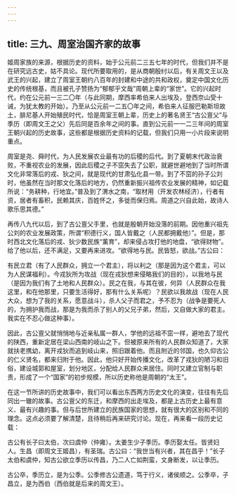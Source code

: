 ```yaml
---
---
---
```

title: 三九、周室治国齐家的故事
---




姬周家族的来源，根据历史的资料，始于公元前二三五七年的时代，但我们并不是在研究远古史，姑不具论。现代所要取用的，是从商朝殷纣以后，有关周文王以及武王的兴起，建立了周室王朝约八百年的封建和中途的共和政权，奠定中国文化历史的传统根基，而且被孔子赞扬为“郁郁乎文哉”周朝上辈的“家世”。它的兴起时代，约在公元前一三二〇年（与此同期，摩西率希伯来人出埃及，登西奈山受十诫，为犹太教的开始）。乃至从公元前一二五〇年之间，希伯来人征服巴勒斯坦故土，腓尼基人开始殖民时代，恰是周室王朝上辈，历史上的著名贤王“古公亶父”与季历（即周文王之父）先后同是百余年之间的事。直到公元前一一二三年间的周室王朝兴起的历史故事，这些都是根据历史资料的记载，但我们只用一小片段来说明重点。

周室是尧、舜时代，为人民发展农业最有功的后稷的后代。到了夏朝末代政治衰败，不重视农业的发展，因此后稷之子不窋失去了公职，就避世避地到了当时所谓文化非常落后的戎、狄之间，就是现代的甘肃弘化县一带。到了不窋的孙子公刘时，他虽然在当时那文化落后的地方，仍然重新振兴祖传农业发展的精神，如记载所说：“务耕种，行地宜。”普及到了渭水之南，“取材用（开发农林经济），行者有资，居者有畜积，民赖其庆，百姓怀之，多徙而保归焉。周道之兴自此始，故诗人歌乐思其德。”

再传八九代以后，到了古公亶父手里，也就是殷朝开始没落的前期。因他重兴祖先公刘的农业发展政策，所谓“积德行义，国人皆戴之（人民都拥戴他）”。但是，那时西北文化落后的戎、狄少数民族“薰育”，却来侵占攻打他的地盘，“欲得财物”。给了他以后，还不满足，又要再来进攻。“欲得地与民。民皆怒，欲战。”古公曰：

有民立君（有了人民群众，拥立一个君主），将以利之（那是因为这个君主，可以为人民谋福利）。今戎狄所为攻战（现在戎狄想来侵略我们的目的），以我地与民（是因为我们有了土地和人民群众）。民之在我，与其在彼，何异（人民群众在我这里，和在他那里，只要生活得好，那有什么关系呢）？民欲以我故战（现在人民大众，想为了我的关系，愿意战斗），杀人父子而君之，予不忍为（战争是要死人的，为拥护我而战，那是为我而杀了别人的父兄子弟，然后，又自做大家的君主。我实在不忍心做这种事）。

因此，古公亶父就悄悄地与近亲私属一群人，学他的远祖不窋一样，避地去了现代的陕西，重新定居在梁山西南的岐山之下。但被原来所有的人民群众知道了，大家就扶老携幼，离开戎狄而追到岐山来，照旧跟着他。而且附近的邻国，也久仰古公的仁义贤名，都来归附于他。因此，他只好开始传播文化，改革了戎狄的陋习和旧俗，建设城郭和屋室，划分地区，分配给人民群众来居住。同时又建立官制与职责，形成了一个“国家”的初步规模，所以历史称他是周朝的“太王”。

在这一节所讲的历史故事中，我们可以看出东西两方历史文化的演变，往往有先后同出一辙的故事。古公亶父的东迁，和摩西的出走埃及，都是上古历史上最有意义、最有兴趣的事。但与后世所建立的民族国家的思想，就有很大的区别和不同的理念。这点必须要了解清楚，且待稍后再来研究讨论。现在，再来看一段历史记载：

古公有长子曰太伯，次曰虞仲（仲雍）。太姜生少子季历。季历娶太任。皆贤妇人。生昌（即周文王姬昌），有圣瑞。古公曰：“我世当有兴者，其在昌乎！”长子太伯和虞仲，知古公欲立季历以传昌，乃二人亡如荆蛮，文身断发，以让季历。

古公卒，季历立，是为公季。公季修古公遗道，笃于行义，诸侯顺之。公季卒，子昌立，是为西伯（西伯就是后来的周文王）。